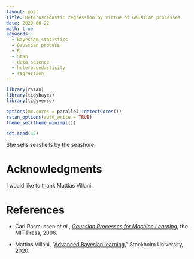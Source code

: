 ```yaml
---
layout: post
title: Heteroscedastic regression by virtue of Gaussian processes
date: 2020-06-22
math: true
keywords:
  - Bayesian statistics
  - Gaussian process
  - R
  - Stan
  - data science
  - heteroscedasticity
  - regression
---
```


```r
library(rstan)
library(tidybayes)
library(tidyverse)

options(mc.cores = parallel::detectCores())
rstan_options(auto_write = TRUE)
theme_set(theme_minimal())

set.seed(42)
```

She sells seashells by the seashore.

# Acknowledgments

I would like to thank Mattias Villani.

# References

* Carl Rasmussen _et al._, [_Gaussian Processes for Machine
  Learning_][GPML], the MIT Press, 2006.

* Mattias Villani, “[Advanced Bayesian learning][ABL],” Stockholm
  University, 2020.

[ABL]: https://github.com/mattiasvillani/AdvBayesLearnCourse
[GPML]: http://www.gaussianprocess.org/gpml
